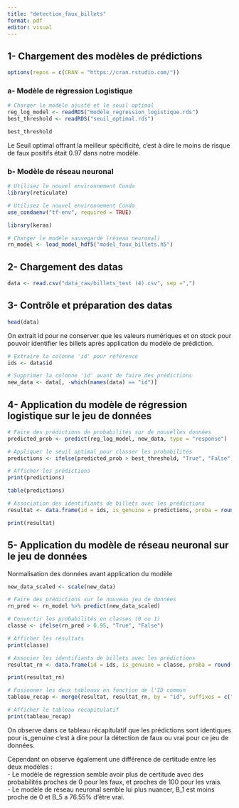```yaml
---
title: "detection_faux_billets"
format: pdf
editor: visual
---
```


## 1- Chargement des modèles de prédictions

```r
options(repos = c(CRAN = "https://cran.rstudio.com/"))
```

### a- Modèle de régression Logistique
```r
# Charger le modèle ajusté et le seuil optimal
reg_log_model <- readRDS("modele_regression_logistique.rds")
best_threshold <- readRDS("seuil_optimal.rds")
```
```r
best_threshold
```
Le Seuil optimal offrant la meilleur spécificité, c'est à dire le moins de risque de faux positifs était 
0.97 dans notre modèle.

### b- Modèle de réseau neuronal
```r
# Utilisez le nouvel environnement Conda
library(reticulate)

# Utilisez le nouvel environnement Conda
use_condaenv("tf-env", required = TRUE)

library(keras)
```

```r
# Charger le modèle sauvegardé (réseau neuronal)
rn_model <- load_model_hdf5("model_faux_billets.h5")

```

## 2- Chargement des datas

```r
data <- read.csv("data_raw/billets_test (4).csv", sep =",")
```

## 3- Contrôle et préparation des datas

```r
head(data)
```

On extrait id pour ne conserver que les valeurs numériques et on stock pour pouvoir identifier les billets après application du modèle de prédiction.

```r
# Extraire la colonne 'id' pour référence
ids <- data$id
```

```r
# Supprimer la colonne 'id' avant de faire des prédictions
new_data <- data[, -which(names(data) == "id")]
```

## 4- Application du modèle de régression logistique sur le jeu de données
```r
# Faire des prédictions de probabilités sur de nouvelles données
predicted_prob <- predict(reg_log_model, new_data, type = "response")
```

```r
# Appliquer le seuil optimal pour classer les probabilités
predictions <- ifelse(predicted_prob > best_threshold, "True", "False")
```

```r
# Afficher les prédictions
print(predictions)
```

```r
table(predictions)
```

```r
# Association des identifiants de billets avec les prédictions
resultat <- data.frame(id = ids, is_genuine = predictions, proba = round(predicted_prob*100,2))

print(resultat)
```

## 5- Application du modèle de réseau neuronal sur le jeu de données

Normalisation des données avant application du modèle

```r
new_data_scaled <- scale(new_data)
```

```r
# Faire des prédictions sur le nouveau jeu de données
rn_pred <- rn_model %>% predict(new_data_scaled)

# Convertir les probabilités en classes (0 ou 1)
classe <- ifelse(rn_pred > 0.95, "True", "False")

# Afficher les résultats
print(classe)

```


```r
# Associer les identifiants de billets avec les prédictions
resultat_rn <- data.frame(id = ids, is_genuine = classe, proba = round(rn_pred*100,2))

print(resultat_rn)

```

```r
# Fusionner les deux tableaux en fonction de l'ID commun
tableau_recap <- merge(resultat, resultat_rn, by = "id", suffixes = c("_regression", "_rn"))

# Afficher le tableau récapitulatif
print(tableau_recap)

```

On observe dans ce tableau récapitulatif que les prédictions sont identiques pour is_genuine c'est à dire pour la détection de faux ou vrai pour ce jeu de données.  

Cependant on observe également une différence de certitude entre les deux modèles :  
- Le modèle de régression semble avoir plus de certitude avec des probabilités proches de 0 pour les faux, et proches de 100 pour les vrais.  
- Le modèle de réseau neuronal semble lui plus nuancer, B_1 est moins proche de 0 et B_5 a 76.55% d'être vrai.  
